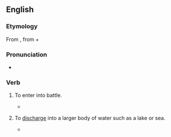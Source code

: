 {{also|débouché|débouche|debouch}}

==English==

===Etymology===
From {{etyl|fr|en}} {{m|fr|déboucher||to [[unblock]], [[uncork]]; to [[finish]]; to [[culminate]]}}, from {{m|fr|dé-||[[un-]]}} + {{m|fr|boucher||to [[block]], [[stop]]}}

===Pronunciation===
* {{a|UK}} {{IPA|en|/dɪˈbuːʃ/}}

===Verb===
{{en-verb}}

# {{lb|en|military|of a body of soldiers}} To enter into battle.
#* {{quote-text|en|year=1839|author=Mathieu Dumas|title=Memoirs of His Own Time|volume=2|page=192|url=http://books.google.com/books?id=-XwEAAAAQAAJ],|passage=he '''debouched''' by the great high road through the forest, in the rear of the Austrian and Bavarian armies, while General Moreau attacked in front.}}
# {{lb|en|hydrology|of a river or stream}} To [[discharge]] into a larger body of water such as a lake or sea.
#* {{quote-text|en|year=1829|author=Robert Chambers|title=History of the Rebellions in Scotland|page=57|url=http://books.google.com/books?id=CVIDAAAAYAAJ],|passage=He chose a place called Colmnakill, about six miles farther down the Spey, where a tributary stream, '''debouching''' into that river, gave him protection on one side}}